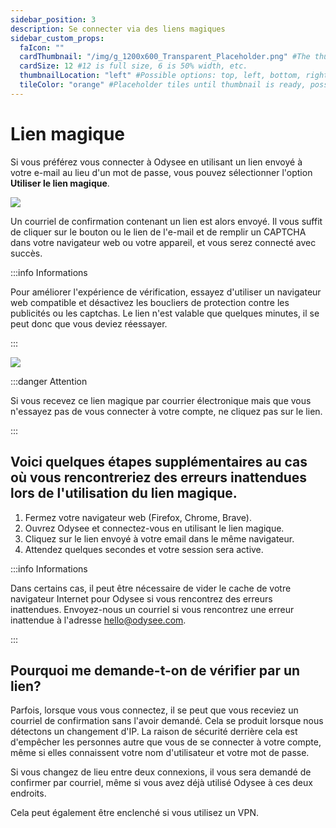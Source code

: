 ---
sidebar_position: 3
description: Se connecter via des liens magiques
sidebar_custom_props:
  faIcon: ""
  cardThumbnail: "/img/g_1200x600_Transparent_Placeholder.png" #The thumbnail on the category card.
  cardSize: 12 #12 is full size, 6 is 50% width, etc.
  thumbnailLocation: "left" #Possible options: top, left, bottom, right, none
  tileColor: "orange" #Placeholder tiles until thumbnail is ready, possible options: blue, cream, darkpurple, lightpurple, mauve, orange, pink, none
---

# Lien magique

Si vous préférez vous connecter à Odysee en utilisant un lien envoyé à votre e-mail au lieu d'un mot de passe, vous pouvez sélectionner l'option **Utiliser le lien magique**.

<Image src="/img/fr/Liendeconnexion.png" />

Un courriel de confirmation contenant un lien est alors envoyé. Il vous suffit de cliquer sur le bouton ou le lien de l'e-mail et de remplir un CAPTCHA dans votre navigateur web ou votre appareil, et vous serez connecté avec succès.

:::info Informations

Pour améliorer l'expérience de vérification, essayez d'utiliser un navigateur web compatible et désactivez les boucliers de protection contre les publicités ou les captchas. Le lien n'est valable que quelques minutes, il se peut donc que vous deviez réessayer.

:::

<Image src="https://i.imgur.com/MttvyYb.png" />

:::danger Attention

Si vous recevez ce lien magique par courrier électronique mais que vous n'essayez pas de vous connecter à votre compte, ne cliquez pas sur le lien.

:::

## Voici quelques étapes supplémentaires au cas où vous rencontreriez des erreurs inattendues lors de l'utilisation du lien magique.

1. Fermez votre navigateur web (Firefox, Chrome, Brave).
2. Ouvrez Odysee et connectez-vous en utilisant le lien magique.
3. Cliquez sur le lien envoyé à votre email dans le même navigateur.
4. Attendez quelques secondes et votre session sera active.

:::info Informations

Dans certains cas, il peut être nécessaire de vider le cache de votre navigateur Internet pour Odysee si vous rencontrez des erreurs inattendues. Envoyez-nous un courriel si vous rencontrez une erreur inattendue à l'adresse hello@odysee.com.

:::

## Pourquoi me demande-t-on de vérifier par un lien?

Parfois, lorsque vous vous connectez, il se peut que vous receviez un courriel de confirmation sans l'avoir demandé. Cela se produit lorsque nous détectons un changement d'IP. La raison de sécurité derrière cela est d'empêcher les personnes autre que vous de se connecter à votre compte, même si elles connaissent votre nom d'utilisateur et votre mot de passe.

Si vous changez de lieu entre deux connexions, il vous sera demandé de confirmer par courriel, même si vous avez déjà utilisé Odysee à ces deux endroits.

Cela peut également être enclenché si vous utilisez un VPN.




